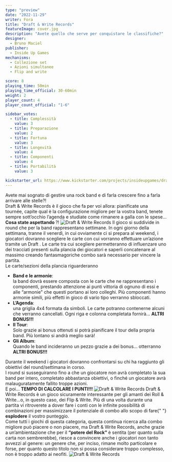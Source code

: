 ```yaml
---
type: "preview"
date: "2022-11-29"
writer: Fora
title: "Draft & Write Records"
featureImage: cover.jpg
description: "Avete quello che serve per conquistare le classifiche?"
designer:
  - Bruno Maciel
publisher:
  - Inside Up Games
mechanisms:
  - Collezione set
  - Azioni simultanee
  - Flip and write

score: 8
playing_time: 50min
playing_time_official: 30-60min
weight: 2
player_count: 4
player_count_official: "1-6"

sidebar_votes:
  - title: Complessità
    value: 3
  - title: Preparazione
    value: 2
  - title: Fortuna
    value: 3
  - title: Longevità
    value: 4
  - title: Componenti
    value: 4
  - title: Portabilità
    value: 3

kickstarter_url: https://www.kickstarter.com/projects/insideupgames/draft-and-write-records
---
```


<Setting>
  Avete mai sognato di gestire una rock band e di farla crescere fino a farla
  arrivare alle stelle?! <br />
  Draft & Write Records è il gioco che fa per voi allora: pianificate una tournée,
  capite qual è la configurazione migliore per la vostra band, tenete sempre sott’occhio
  l’agenda e studiate come rimanere a galla con le spese… <br />
  <strong> Cosa state aspettando </strong>?!
</Setting>

<img src="./game1.jpg" alt="Draft & Write Records" />

<Rules>
  Il gioco si suddivide in round che per la band rappresentano settimane. In
  ogni giorno della settimana, tranne il venerdì, in cui ovviamente ci si
  prepara al weekend, i giocatori dovranno scegliere le carte con cui vorranno
  effettuare un’azione tramite un <Link to="/mechanisms/drafting"> Draft </Link>
  . Le carte tra cui scegliere permetteranno di influenzare uno dei tracciati presenti
  sulla plancia dei giocatori e saperli concatenare al massimo creando fantasmagoriche
  combo sarà necessario per vincere la partita. <br />
  Le carte/sezioni della plancia riguarderanno
  <ul>
    <li>
      <strong>Band e le armonie</strong>:
    </li>
    la band dovrà essere composta con le carte che ne rappresentano i componenti,
    prestando attenzione ai punti vittoria di ognuno di essi e alle “armonie" che
    questi portano ai loro colleghi. Più componenti hanno armonie simili, più effetti
    in gioco di vario tipo verranno sbloccati.
    <li>
      <strong>L’Agenda</strong>:
    </li>
    una griglia 4x4 formata da simboli. Le carte potranno contenerne alcuni che verranno
    cancellati. Ogni riga e colonna completata fornirà…
    <strong>ALTRI BONUS!!!</strong>
    <li>
      <strong>Il Tour</strong>:
    </li>
    Solo grazie ai bonus ottenuti si potrà pianificare il tour della propria
    band. Più lontano si andrà meglio sarà!
    <li>
      <strong>Gli Album</strong>:
    </li> Quando le band incideranno un pezzo grazie a dei bonus… otterranno <strong>ALTRI BONUS!!!</strong>
  </ul>
  Durante il weekend i giocatori dovranno confrontarsi su chi ha raggiunto gli
  obiettivi del round/settimana in corso. <br />
  I round si susseguiranno fino a che un giocatore non avrà completato la sua band
  per intero, completato abbastanza obiettivi, o finché un giocatore avrà malauguratamente
  fallito troppe azioni. <br />E poi… <strong>
    TEMPO DI CALCOLARE I PUNTI!!!
  </strong>
</Rules>

<img src="./game2.jpg" alt="Draft & Write Records" />

<Feedback>
  Draft & Write Records è un gioco sicuramente interessante per gli amanti dei
  Roll & Write…o, in questo caso, dei Flip & Write. Più di una volta durante una
  partita vi ritroverete a dover fare i conti con le infinite possibilità di
  combinazioni per massimizzare il potenziale di combo allo scopo di fare{" "}
  <strong>esplodere</strong> il vostro punteggio. <br />
  Come tutti i giochi di questa categoria, questa continua ricerca alla combo migliore
  può piacere o non piacere, ma Draft & Write Records, anche grazie a un’ambientazione
  che per il <strong> “potere del Rock" </strong> è sentita (per quanto sulla carta
  non sembrerebbe), riesce a convincere anche i giocatori non tanto avvezzi al genere:
  un genere che, per inciso, rimane molto particolare e forse, per quanto questo
  titolo non si possa considerare troppo complesso, non è troppo adatto ai neofiti.
</Feedback>

<img src="./game3.jpg" alt="Draft & Write Records" />

<RandomLink
  title="Draft & Write Records"
  link="https://draft-and-write-records.backerkit.com/hosted_preorders"
/>
